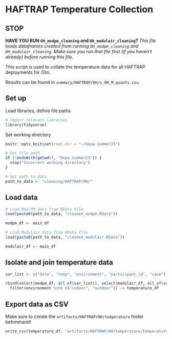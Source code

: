 # HAFTRAP Temperature Collection

## STOP

**HAVE YOU RUN `OH_modpm_cleaning` and `OH_modulair_cleaning`?**
*This file loads dataframes created from running `OH_modpm_cleaning` and `OH_modulair_cleaning`. Make sure you run that file first (if you haven't already) before running this file.*

This script is used to collate the temperature data for all HAFTRAP deployments for Olin.

Results can be found in `summary/HAFTRAP/OH/s_OH_M_quants.csv`.

## Set up
Load libraries, define file paths
```r
# Import relevant libraries
library(tidyverse)
```

Set working directory
```r
knitr::opts_knit$set(root.dir = "~/hepa-summer23")
```

```r
# Get file path
if (!endsWith(getwd(), "hepa-summer23")) {
  stop("Incorrect working directory")
}
```

```r
# Set path to data
path_to_data <- "cleaning/HAFTRAP/OH/"
```

## Load data
```r
# Load Mod-PM data from RData file
load(paste0(path_to_data, "cleaned_modpm.RData"))

modpm_df <- main_df
```

```r
# Load Modulair data from RData file
load(paste0(path_to_data, "cleaned_modulair.RData"))

modulair_df <- main_df
```

## Isolate and join temperature data
```r
var_list <- c("date", "temp", "environment", "participant_id", "case")

rbind(select(modpm_df, all_of(var_list)), select(modulair_df, all_of(var_list))) %>%
  filter(environment %in% c("indoor", "outdoor")) -> temperature_df
```

## Export data as CSV
Make sure to create the `artifacts/HAFTRAP/OH/temperature` folder beforehand!
```r
write_csv(temperature_df, "artifacts/HAFTRAP/OH/temperature/temperature_data.csv")
```

